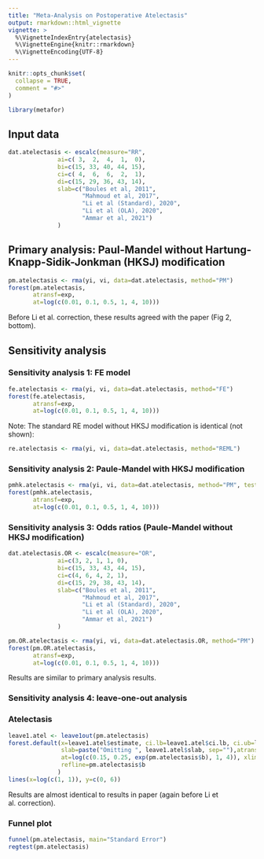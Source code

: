 ```yaml
---
title: "Meta-Analysis on Postoperative Atelectasis"
output: rmarkdown::html_vignette
vignette: >
  %\VignetteIndexEntry{atelectasis}
  %\VignetteEngine{knitr::rmarkdown}
  %\VignetteEncoding{UTF-8}
---
```


```r
knitr::opts_chunk$set(
  collapse = TRUE,
  comment = "#>"
)
```

```r
library(metafor)
```


## Input data
```r
dat.atelectasis <- escalc(measure="RR",
              ai=c( 3,  2,  4,  1,  0),
              bi=c(15, 33, 40, 44, 15),
              ci=c( 4,  6,  6,  2,  1),
              di=c(15, 29, 36, 43, 14),
              slab=c("Boules et al, 2011",
                     "Mahmoud et al, 2017",
                     "Li et al (Standard), 2020",
                     "Li et al (OLA), 2020",
                     "Ammar et al, 2021")
              )
```


## Primary analysis: Paul-Mandel without Hartung-Knapp-Sidik-Jonkman (HKSJ) modification 
```r
pm.atelectasis <- rma(yi, vi, data=dat.atelectasis, method="PM") 
forest(pm.atelectasis,
       atransf=exp,
       at=log(c(0.01, 0.1, 0.5, 1, 4, 10)))
```


Before Li et al. correction, these results agreed with the paper (Fig 2, bottom).


## Sensitivity analysis
### Sensitivity analysis 1: FE model

```r
fe.atelectasis <- rma(yi, vi, data=dat.atelectasis, method="FE") 
forest(fe.atelectasis, 
       atransf=exp,
       at=log(c(0.01, 0.1, 0.5, 1, 4, 10)))
```

Note: The standard RE model without HKSJ modification is identical (not shown):
```r
re.atelectasis <- rma(yi, vi, data=dat.atelectasis, method="REML") 
```



### Sensitivity analysis 2: Paule-Mandel with HKSJ modification 
```r
pmhk.atelectasis <- rma(yi, vi, data=dat.atelectasis, method="PM", test="knha") 
forest(pmhk.atelectasis,
       atransf=exp,
       at=log(c(0.01, 0.1, 0.5, 1, 4, 10)))
```


### Sensitivity analysis 3: Odds ratios (Paule-Mandel without HKSJ modification)
```r
dat.atelectasis.OR <- escalc(measure="OR",
              ai=c(3, 2, 1, 1, 0),
              bi=c(15, 33, 43, 44, 15),
              ci=c(4, 6, 4, 2, 1),
              di=c(15, 29, 38, 43, 14),
              slab=c("Boules et al, 2011",
                     "Mahmoud et al, 2017",
                     "Li et al (Standard), 2020",
                     "Li et al (OLA), 2020",
                     "Ammar et al, 2021")
              )
```

```r

pm.OR.atelectasis <- rma(yi, vi, data=dat.atelectasis.OR, method="PM") 
forest(pm.OR.atelectasis,
       atransf=exp,
       at=log(c(0.01, 0.1, 0.5, 1, 4, 10)))
```

Results are similar to primary analysis results.



### Sensitivity analysis 4: leave-one-out analysis
### Atelectasis
```r
leave1.atel <- leave1out(pm.atelectasis)
forest.default(x=leave1.atel$estimate, ci.lb=leave1.atel$ci.lb, ci.ub=leave1.atel$ci.ub,
               slab=paste("Omitting ", leave1.atel$slab, sep=""),atransf=exp,
               at=log(c(0.15, 0.25, exp(pm.atelectasis$b), 1, 4)), xlim=log(c(0.01, 4.5)),
               refline=pm.atelectasis$b
              )
lines(x=log(c(1, 1)), y=c(0, 6))
```

Results are almost identical to results in paper (again before Li et al. correction).


### Funnel plot
```r
funnel(pm.atelectasis, main="Standard Error")
regtest(pm.atelectasis)
```

